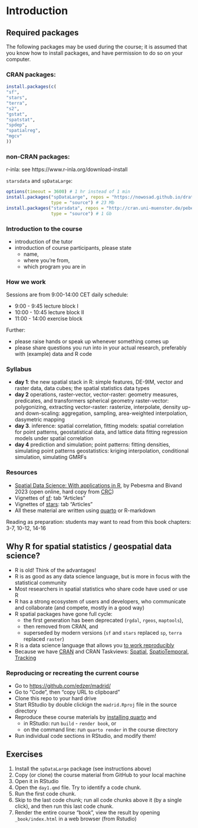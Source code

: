 # Introduction {.unnumbered}


## Required packages

The following packages may be used during the course; it is assumed
that you know how to install packages, and have permission to do
so on your computer. 

### CRAN packages:

```r
install.packages(c(
"sf",
"stars",
"terra",
"s2",
"gstat",
"spatstat",
"spdep",
"spatialreg",
"mgcv"
))
```

### non-CRAN packages:

r-inla: see https://www.r-inla.org/download-install

`starsdata` and `spDataLarge`:
```r
options(timeout = 3600) # 1 hr instead of 1 min
install.packages("spDataLarge", repos = "https://nowosad.github.io/drat/", 
				 type = "source") # 23 Mb
install.packages("starsdata", repos = "http://cran.uni-muenster.de/pebesma/", 
				 type = "source") # 1 Gb
```

### Introduction to the course

* introduction of the tutor
* introduction of course participants, please state
   * name,
   * where you're from,
   * which program you are in

### How we work

Sessions are from 9:00-14:00 CET 
daily schedule:

* 9:00 - 9:45 lecture block I
* 10:00 - 10:45 lecture block II
* 11:00 - 14:00 exercise block

Further:

* please raise hands or speak up whenever something comes up
* please share questions you run into in your actual research, preferably with (example) data and R code

### Syllabus


* **day 1**: the new spatial stack in R:
  simple features, DE-9IM, vector and raster data, data cubes;
  the spatial statistics data types
* **day 2** operations, raster-vector, vector-raster:
  geometry measures, predicates, and transformers
  spherical geometry
  raster-vector: polygonizing, extracting
  vector-raster: rasterize, interpolate, density
  up- and down-scaling: aggregation, sampling, area-weighted interpolation, dasymetric mapping
* **day 3**. inference: spatial correlation, fitting models:
  spatial correlation for point patterns, geostatistical data, and lattice data
  fitting regression models under spatial correlation
* **day 4** prediction and simulation;
  point patterns: fitting densities, simulating point patterns
  geostatistics: kriging interpolation, conditional simulation,
  simulating GMRFs

### Resources

* [Spatial Data Science: With applications in R](https://r-spatial.org/book/), by Pebesma and Bivand 2023 (open online, hard copy from [CRC](https://www.routledge.com/Spatial-Data-Science-With-Applications-in-R/Pebesma-Bivand/p/book/9781138311183))
* Vignettes of [sf](https://r-spatial.github.io/sf/): tab "Articles"
* Vignettes of [stars](https://r-spatial.github.io/stars/): tab "Articles"
* All these material are written using [quarto](https://quarto.org/) or R-markdown

Reading as preparation: students may want to read from this book chapters: 3-7, 10-12, 14-16

## Why R for spatial statistics / geospatial data science?

* R is old! Think of the advantages!
* R is as good as any data science language, but is more in focus with the statistical community
* Most researchers in spatial statistics who share code have used or use R
* R has a strong ecosystem of users and developers, who communicate and collaborate (and compete, mostly in a good way)
* R spatial packages have gone full cycle: 
    * the first generation has been deprecated (`rgdal`, `rgeos`, `maptools`),
    * then removed from CRAN, and 
    * superseded by modern versions (`sf` and `stars` replaced `sp`, `terra` replaced `raster`)
* R is a data science language that allows you [to work reproducibly](https://eartharxiv.org/repository/view/3216/)
* Because we have [CRAN](https://cran.r-project.org/) and CRAN Taskviews: [Spatial](https://cran.r-project.org/web/views/Spatial.html), [SpatioTemporal](https://cran.r-project.org/web/views/SpatioTemporal.html), [Tracking](https://cran.r-project.org/web/views/Tracking.html)

### Reproducing or recreating the current course

* Go to [https://github.com/edzer/madrid/](https://github.com/edzer/madrid/)
* Go to "Code", then "copy URL to clipboard"
* Clone this repo to your hard drive
* Start RStudio by double clickign the `madrid.Rproj` file in the source directory
* Reproduce these course materials by [installing quarto](https://quarto.org/docs/get-started/) and 
    * in RStudio: run `build` - `render book`, or
    * on the command line: run `quarto render` in the course directory 
* Run individual code sections in RStudio, and modify them!

## Exercises

1. Install the `spDataLarge` package (see instructions above)
2. Copy (or clone) the course material from GitHub to your local machine
3. Open it in RStudio
4. Open the `day1.qmd` file. Try to identify a code chunk.
5. Run the first code chunk.
6. Skip to the last code chunk; run all code chunks above it (by a single click), and then run this last code chunk.
7. Render the entire course "book", view the result by opening `_book/index.html` in a web browser (from Rstudio)
